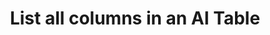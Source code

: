---
title: 'List all columns in an AI Table'
openapi: 'GET /api/ai/table/{ai_table_id}/column/list'
---